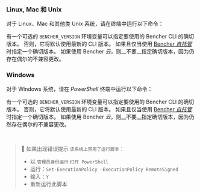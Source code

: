
### Linux, Mac 和 Unix
对于 Linux、Mac 和其他类 Unix 系统，请在终端中运行以下命令：

<CliUnixScript />

有一个可选的 `BENCHER_VERSION` 环境变量可以指定要使用的 Bencher CLI 的确切版本。
否则，它将默认使用最新的 CLI 版本。
如果且仅当使用 [Bencher *自托管*][bencher self hosted] 时指定一个确切版本。
如果使用 Bencher *云*，则__不要__指定确切版本，因为仍存在偶尔的不兼容更改。

<CliUnixScriptVersion />

### Windows
对于 Windows 系统，请在 _PowerShell_ 终端中运行以下命令：

<CliWindowsScript />

有一个可选的 `BENCHER_VERSION` 环境变量可以指定要使用的 Bencher CLI 的确切版本。
否则，它将默认使用最新的 CLI 版本。
如果且仅当使用 [Bencher *自托管*][bencher self hosted] 时指定一个确切版本。
如果使用 Bencher *云*，则__不要__指定确切版本，因为仍然存在偶尔的不兼容更改。

<CliWindowsScriptVersion />

<br />

> 🐰 如果出现错误提示 `该系统上禁用了运行脚本`：
> - 以 `管理员身份运行` `打开 PowerShell`
> - 运行：`Set-ExecutionPolicy -ExecutionPolicy RemoteSigned`
> - 输入：`Y`
> - 重新运行此脚本

[bencher self hosted]: /zh/docs/explanation/bencher-self-hosted/